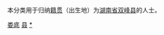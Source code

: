 {{Catnav|頁面分類|各種主題的頁面分類|依中国各省来作的分类|各地中国人|湖南人|娄底人}}
{{Catnav|頁面分類|人物|各國人物|中国人|各地中国人|湖南人|娄底人}}

本分类用于归纳[[籍贯|籍贯]]（出生地）为[[湖南省|湖南省]][[双峰县|双峰县]]的人士。

[[Category:湖南省各县市区人物|娄底]]
[[Category:娄底人|县]]
[[Category:双峰县|*]]